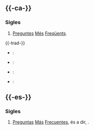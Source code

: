 == {{-ca-}} ==
{{ca-pron|or=/ˌpeˈe.məˌe.fə/|occ=/ˌpeˈe.maˌe.fa/|rima=}}

=== Sigles ===
{{entrada|ca|sigles|g=f}}

# [[preguntes|Preguntes]] [[més|Més]] [[freqüents|Freqüents]].

{{-trad-}}
{{inici}}
* {{en}} : {{trad|en|FAQ}}
* {{es}} : {{trad|es|PMF|f}}
{{mig}}
* {{fi}} : {{trad|fi|UKK}}
* {{fr}} : {{trad|fr|FAQ|f}}
{{final}}

== {{-es-}} ==
{{es-pron|/ˌpeˈe.meˌe.fe/}}

=== Sigles ===
{{entrada|es|sigles|g=f}}

# [[preguntas|Preguntas]] [[más|Más]] [[frecuentes|Frecuentes]], és a dir, {{e|ca|PMF}}.
